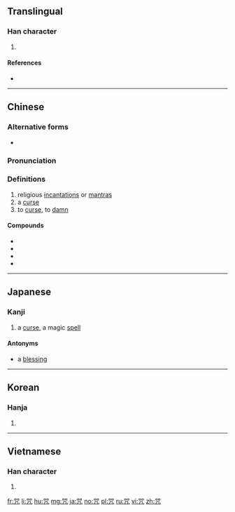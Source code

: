 {{also|呪}}
==Translingual==

===Han character===
{{Han char|rn=30|rad=口|as=05|sn=8|four=66217|canj=RRHN|ids=⿱吅几}}

#

====References====
* {{Han ref|kx=0185.211|dkj=03444|dj=0401.030|hdz=10277.180|uh=5492}}

----

==Chinese==
{{zh-forms}}

===Alternative forms===
* {{zh-l|呪}}

===Pronunciation===
{{zh-pron
|m=zhòu
|c=zau3
|h=pfs=
|md=
|mn=chiù
|w=
|mc=
|oc=y
|cat=n,v
}}

===Definitions===
{{zh-hanzi}}

# religious [[incantation]]s or [[mantra]]s
# a [[curse]]
# to [[curse]], to [[damn]]

====Compounds====
* {{zh-l|咒語}}
* {{zh-l|大悲咒}}
* {{zh-l|詛咒}}
* {{zh-l|咒詛}}

----

==Japanese==

===Kanji===
{{ja-kanji|grade=uc|rs=口05|style=ky|shin=呪}}

# a [[curse]], a magic [[spell]]

====Antonyms====
* {{l|ja|福}} a [[blessing]]

----

==Korean==

===Hanja===
{{ko-hanja|hangeul=주|rv=ju|mr=chu}}

# {{defn|lang=ko|sort=口05}}

----

==Vietnamese==

===Han character===
{{vi-hantu|[[chú]]|rs=口05}}

# {{defn|lang=vi|sort=口05}}

[[fr:咒]]
[[li:咒]]
[[hu:咒]]
[[mg:咒]]
[[ja:咒]]
[[no:咒]]
[[pl:咒]]
[[ru:咒]]
[[vi:咒]]
[[zh:咒]]